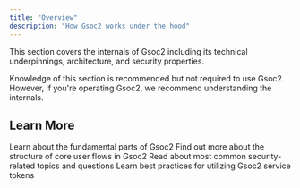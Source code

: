 ```yaml
---
title: "Overview"
description: "How Gsoc2 works under the hood"
---
```


This section covers the internals of Gsoc2 including its technical underpinnings, architecture, and security properties.

<Note>
    Knowledge of this section is recommended but not required to use Gsoc2. However, if you're operating Gsoc2, we recommend understanding the internals.
</Note>

## Learn More

<CardGroup cols={2}>
  <Card href="./components" title="Components" icon="boxes-stacked" color="#3775a9">
    Learn about the fundamental parts of Gsoc2
  </Card>
  <Card href="./flows" title="Flows" icon="bars-staggered" color="#0078d3">
    Find out more about the structure of core user flows in Gsoc2
  </Card>
  <Card
    href="./security"
    title="Security"
    icon="shield"
    color="#3775a9"
  >
    Read about most common security-related topics and questions
  </Card>
  <Card
    href="./service-tokens"
    title="Service tokens"
    icon="ticket"
    color="#3775a9"
  >
    Learn best practices for utilizing Gsoc2 service tokens
  </Card>
</CardGroup>
